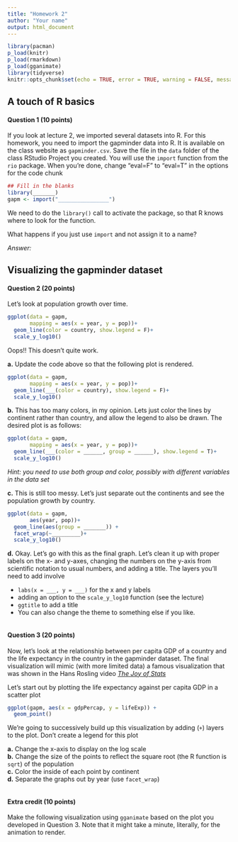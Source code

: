 ```yaml
---
title: "Homework 2"
author: "Your name"
output: html_document
---
```


```r
library(pacman)
p_load(knitr)
p_load(rmarkdown)
p_load(gganimate)
library(tidyverse)
knitr::opts_chunk$set(echo = TRUE, error = TRUE, warning = FALSE, message = F)

```

## A touch of R basics

#### Question 1 (10 points)

If you look at lecture 2, we imported several datasets into R. For this homework,
you need to import the gapminder data into R. It is available on the class website as `gapminder.csv`. Save the file in the `data` folder of the class RStudio Project you created.  You will use the `import` function from the `rio` package. When you're done, change "eval=F" to "eval=T" in the options for the code chunk

```r
## Fill in the blanks
library(_______)
gapm <- import("________________")
```

We need to do the `library()` call to activate the package, so that R knows where to look for the function. 

What happens if you just use `import` and not assign it to a name?

*Answer:*

## Visualizing the gapminder dataset

#### Question 2 (20 points)

Let's look at population growth over time. 

```r
ggplot(data = gapm,
       mapping = aes(x = year, y = pop))+
  geom_line(color = country, show.legend = F)+
  scale_y_log10()
```

Oops!! This doesn't quite work. 

**a.** Update the code above so that the following plot is rendered.

```r
ggplot(data = gapm,
       mapping = aes(x = year, y = pop))+
  geom_line(___(color = country), show.legend = F)+
  scale_y_log10()

```

**b.** This has too many colors, in my opinion. Lets just color the lines by continent rather than country, and allow the legend to also be drawn. The desired plot is as follows:

```r
ggplot(data = gapm,
       mapping = aes(x = year, y = pop))+
  geom_line(___(color = ______, group = ______), show.legend = T)+
  scale_y_log10()


```

_Hint: you need to use both group and color, possibly with different variables in the data set_


**c.** This is still too messy. Let's just separate out the continents and see the population growth by country.
```r
ggplot(data = gapm, 
       aes(year, pop))+
  geom_line(aes(group = _______)) + 
  facet_wrap(~_________)+
  scale_y_log10()
```

**d.** Okay. Let's go with this as the final graph. Let's clean it up with proper
labels on the x- and y-axes, changing the numbers on the y-axis from scientific notation to usual numbers, and adding a title. The layers you'll need to add involve

- `labs(x = ___, y = ___)` for the x and y labels
- adding an option to the `scale_y_log10` function (see the lecture)
- `ggtitle` to add a title
- You can also change the theme to something else if you like. 

```r



```

#### Question 3 (20 points)

Now, let's look at the relationship between per capita GDP of a country and
the life expectancy in the country in the gapminder dataset. The final visualization will mimic (with more limited data) a famous visualization that was shown in the Hans Rosling video *[The Joy of Stats](https://www.youtube.com/watch?v=jbkSRLYSojo)*  

Let's start out by plotting the life expectancy against per capita GDP in a scatter plot

```r
ggplot(gapm, aes(x = gdpPercap, y = lifeExp)) + 
  geom_point()
```

We're going to successively build up this visualization by adding (`+`) layers to the plot. Don't create a legend for this plot

**a.** Change the x-axis to display on the log scale  
**b.** Change the size of the points to reflect the square root (the R function is `sqrt`) of the population  
**c.** Color the inside of each point by continent  
**d.** Separate the graphs out by year (use `facet_wrap`)


```r



```

#### Extra credit (10 points)

Make the following visualization using `gganimate` based on the plot you developed in Question 3. Note that it might take a minute, literally, for the animation to render. 

```r



```

